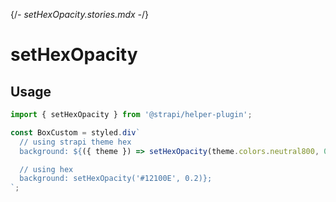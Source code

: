 {/*- setHexOpacity.stories.mdx -*/}


<Meta title="utils/setHexOpacity" />

# setHexOpacity

## Usage

```js
import { setHexOpacity } from '@strapi/helper-plugin';

const BoxCustom = styled.div`
  // using strapi theme hex
  background: ${({ theme }) => setHexOpacity(theme.colors.neutral800, 0.2)};

  // using hex
  background: setHexOpacity('#12100E', 0.2)};
`;
```
